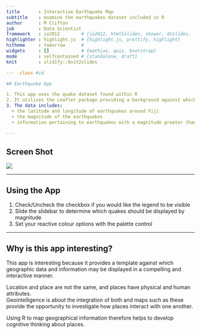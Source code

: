 ```yaml
---
title       : Interactive Earthquake Map
subtitle    : examine the earthquakes dataset included in R
author      : M Clifton
job         : Data Scientist
framework   : io2012        # {io2012, html5slides, shower, dzslides, ...}
highlighter : highlight.js  # {highlight.js, prettify, highlight}
hitheme     : tomorrow      # 
widgets     : []            # {mathjax, quiz, bootstrap}
mode        : selfcontained # {standalone, draft}
knit        : slidify::knit2slides

--- .class #id 

## Earthquake App

1. This app uses the quake dataset found within R
2. It utilises the Leaflet package providing a background against which earthquake data can be mapped.
3. The data includes:
  + the latitude and longitude of earthquakes around Fiji
  + the magnitude of the earthquakes
  + information pertaining to earthquakes with a magnitude greater than 4

--- 
```


## Screen Shot

![](Capture.PNG) 

--- 

## Using the App

1. Check/Uncheck the checkbox if you would like the legend to be visible
2. Slide the slidebar to determine which quakes should be displayed by magnitude
3. Set your reactive colour options with the palette control

---

## Why is this app interesting?

This app is interesting because it provides a template against which geographic data and information may be displayed in a compelling and interactive manner.

Location and place are not the same, and places have physical and human attributes.  
Geointelligence is about the integration of both and maps such as these provide the opportunity to investigate how places interact with one another.

Using R to map geographical information therefore helps to develop cognitive thinking about places.

